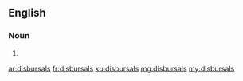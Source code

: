 ==English==

===Noun===
{{head|en|plural}}

# {{plural of|disbursal|lang=en|nocat=1}}

[[ar:disbursals]]
[[fr:disbursals]]
[[ku:disbursals]]
[[mg:disbursals]]
[[my:disbursals]]
